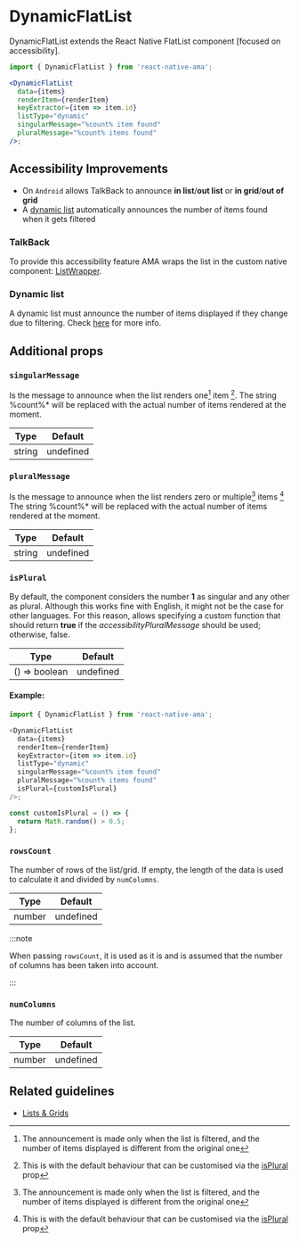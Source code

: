 
# DynamicFlatList

DynamicFlatList extends the React Native FlatList component [focused on accessibility].

```jsx
import { DynamicFlatList } from 'react-native-ama';

<DynamicFlatList
  data={items}
  renderItem={renderItem}
  keyExtractor={item => item.id}
  listType="dynamic"
  singularMessage="%count% item found"
  pluralMessage="%count% items found"
/>;
```

## Accessibility Improvements

- On `Android` allows TalkBack to announce **in list**/**out list** or **in grid**/**out of grid**
- A [dynamic list](./DynamicFlatList.mdx) automatically announces the number of items found when
it gets filtered

### TalkBack

<TalkBackList />

To provide this accessibility feature AMA wraps the list in the custom native
component: [ListWrapper](./ListWrapper.mdx).

### Dynamic list

A dynamic list must announce the number of items displayed if they change due to filtering.
Check [here](../guidelines/lists-grids#number-of-results) for more info.

## Additional props

### <Required /> `singularMessage`

Is the message to announce when the list renders one[^1] item [^2].
The string %count%\* will be replaced with the actual number of items rendered at the moment.

| Type   | Default   |
|--------|-----------|
| string | undefined |

### <Required /> `pluralMessage`

Is the message to announce when the list renders zero or multiple[^1] items [^2]
The string %count%\* will be replaced with the actual number of items rendered at the moment.

| Type   | Default   |
|--------|-----------|
| string | undefined |

### `isPlural`

By default, the component considers the number **1** as singular and any other as plural. Although this works fine with English, it might not be the case for other languages.
For this reason, allows specifying a custom function that should return **true** if the _accessibilityPluralMessage_ should be used; otherwise, false.

| Type          | Default   |
|---------------|-----------|
| () => boolean | undefined |

#### Example:

```js
import { DynamicFlatList } from 'react-native-ama';

<DynamicFlatList
  data={items}
  renderItem={renderItem}
  keyExtractor={item => item.id}
  listType="dynamic"
  singularMessage="%count% item found"
  pluralMessage="%count% items found"
  isPlural={customIsPlural}
/>;

const customIsPlural = () => {
  return Math.random() > 0.5;
};
```

### `rowsCount`

The number of rows of the list/grid. If empty, the length of the data is used to calculate it and divided by `numColumns`.

| Type    | Default   |
| ------- | --------- |
| number | undefined |

:::note

When passing `rowsCount`, it is used as it is and is assumed that the number of columns has been taken into account.

:::

### `numColumns`

The number of columns of the list.

| Type    | Default   |
| ------- | --------- |
| number | undefined |

## Related guidelines

- [Lists & Grids](../guidelines/lists-grids)

[^1]: The announcement is made only when the list is filtered, and the number of items displayed is different from the original one
[^2]: This is with the default behaviour that can be customised via the [isPlural](#isplural) prop
